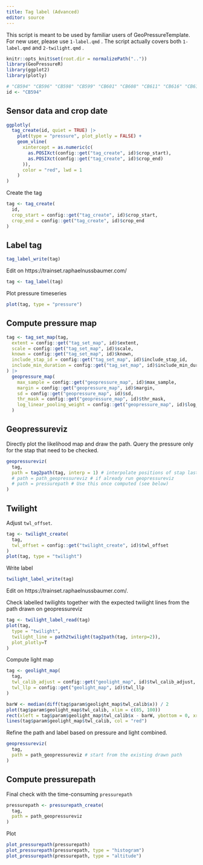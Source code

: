 ```yaml
---
title: Tag label (Advanced)
editor: source
---
```


This script is meant to be used by familiar users of GeoPressureTemplate. For new user, please use `1-label.qmd` . The script actually covers both `1-label.qmd` and `2-twilight.qmd` .

```r
knitr::opts_knit$set(root.dir = normalizePath(".."))
library(GeoPressureR)
library(ggplot2)
library(plotly)

# "CB594" "CB596" "CB598" "CB599" "CB601" "CB608" "CB611" "CB616" "CB619" "CB620" "CB621" "CB623" "CB624" "CB627"
id <- "CB594"
```

## Sensor data and crop date

```r
ggplotly(
  tag_create(id, quiet = TRUE) |>
    plot(type = "pressure", plot_plotly = FALSE) +
    geom_vline(
      xintercept = as.numeric(c(
        as.POSIXct(config::get("tag_create", id)$crop_start),
        as.POSIXct(config::get("tag_create", id)$crop_end)
      )),
      color = "red", lwd = 1
    )
)
```

Create the tag

```r
tag <- tag_create(
  id,
  crop_start = config::get("tag_create", id)$crop_start,
  crop_end = config::get("tag_create", id)$crop_end
)
```

## Label tag

```r
tag_label_write(tag)
```

Edit on https://trainset.raphaelnussbaumer.com/

```r
tag <- tag_label(tag)
```

Plot pressure timeseries

```r
plot(tag, type = "pressure")
```

## Compute pressure map

```r
tag <- tag_set_map(tag,
  extent = config::get("tag_set_map", id)$extent,
  scale = config::get("tag_set_map", id)$scale,
  known = config::get("tag_set_map", id)$known,
  include_stap_id = config::get("tag_set_map", id)$include_stap_id,
  include_min_duration = config::get("tag_set_map", id)$include_min_duration
) |>
  geopressure_map(
    max_sample = config::get("geopressure_map", id)$max_sample,
    margin = config::get("geopressure_map", id)$margin,
    sd = config::get("geopressure_map", id)$sd,
    thr_mask = config::get("geopressure_map", id)$thr_mask,
    log_linear_pooling_weight = config::get("geopressure_map", id)$log_linear_pooling_weight
  )
```

## Geopressureviz

Directly plot the likelihood map and draw the path. Query the pressure only for the stap that need to be checked.

```r
geopressureviz(
  tag,
  path = tag2path(tag, interp = 1) # interpolate positions of stap lasting < 1 day.
  # path = path_geopressureviz # if already run geopressureviz
  # path = pressurepath # Use this once computed (see below)
)
```
## Twilight

Adjust `twl_offset`.

```r
tag <- twilight_create(
  tag,
  twl_offset = config::get("twilight_create", id)$twl_offset
)
plot(tag, type = "twilight")
```

Write label

```r
twilight_label_write(tag)
```

Edit on https://trainset.raphaelnussbaumer.com/.

Check labelled twilights together with the expected twilight lines from the path drawn on geopressureviz

```r
tag <- twilight_label_read(tag)
plot(tag,
  type = "twilight",
  twilight_line = path2twilight(tag2path(tag, interp=2)),
  plot_plotly=T
)
```

Compute light map

```r
tag <- geolight_map(
  tag,
  twl_calib_adjust = config::get("geolight_map", id)$twl_calib_adjust,
  twl_llp = config::get("geolight_map", id)$twl_llp
)
```

```r
barW <- median(diff(tag$param$geolight_map$twl_calib$x)) / 2
plot(tag$param$geolight_map$twl_calib, xlim = c(85, 100))
rect(xleft = tag$param$geolight_map$twl_calib$x - barW, ybottom = 0, xright = tag$param$geolight_map$twl_calib$x + barW, ytop = tag$param$geolight_map$twl_calib$y, col = gray(0.5))
lines(tag$param$geolight_map$twl_calib, col = "red")
```

Refine the path and label based on pressure and light combined.

```r
geopressureviz(
  tag,
  path = path_geopressureviz # start from the existing drawn path
)
```


## Compute pressurepath

Final check with the time-consuming `pressurepath`

```r
pressurepath <- pressurepath_create(
  tag,
  path = path_geopressureviz
)
```

Plot

```r
plot_pressurepath(pressurepath)
plot_pressurepath(pressurepath, type = "histogram")
plot_pressurepath(pressurepath, type = "altitude")
```

